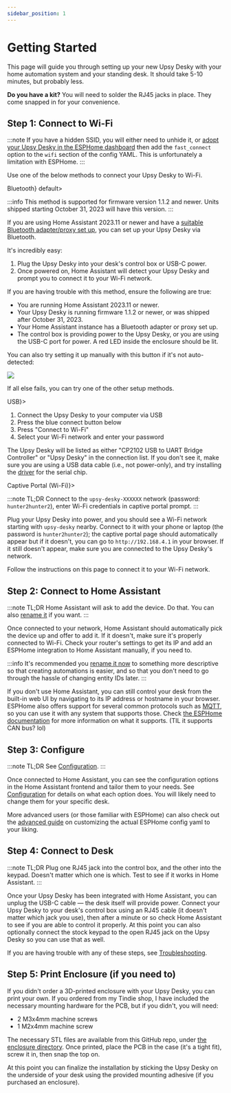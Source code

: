 ```yaml
---
sidebar_position: 1
---
```


# Getting Started

This page will guide you through setting up your new Upsy Desky with your home automation system and your standing desk. It should take 5-10 minutes, but probably less.

**Do you have a kit?** You will need to solder the RJ45 jacks in place. They come snapped in for your convenience.

## Step 1: Connect to Wi-Fi

:::note
If you have a hidden SSID, you will either need to unhide it, or [adopt your Upsy Desky in the ESPHome dashboard](./advanced/customization/index.md) then add the `fast_connect` option to the `wifi` section of the config YAML. This is unfortunately a limitation with ESPHome.
:::

Use one of the below methods to connect your Upsy Desky to Wi-Fi.


<Tabs>
  <TabItem value="ble" label={<><icon icon={faBluetooth} size="lg"/> Bluetooth</>} default>

:::info
This method is supported for firmware version 1.1.2 and newer. Units shipped starting October 31, 2023 will have this version.
:::

If you are using Home Assistant 2023.11 or newer and have a [suitable Bluetooth adapter/proxy set up](https://www.home-assistant.io/integrations/bluetooth/), you can set up your Upsy Desky via Bluetooth.

It's incredibly easy:

1. Plug the Upsy Desky into your desk's control box or USB-C power.
2. Once powered on, Home Assistant will detect your Upsy Desky and prompt you to connect it to your Wi-Fi network.

If you are having trouble with this method, ensure the following are true:

- You are running Home Assistant 2023.11 or newer.
- Your Upsy Desky is running firmware 1.1.2 or newer, or was shipped after October 31, 2023.
- Your Home Assistant instance has a Bluetooth adapter or proxy set up.
- The control box is providing power to the Upsy Desky, or you are using the USB-C port for power. A red LED inside the enclosure should be lit.

You can also try setting it up manually with this button if it's not auto-detected:

[![](https://my.home-assistant.io/badges/config_flow_start.svg)](https://my.home-assistant.io/redirect/config_flow_start/?domain=improv_ble)

If all else fails, you can try one of the other setup methods.

  </TabItem>
  <TabItem value="usb" label={<><icon icon={faUsb} size="lg"/> USB</>}>

1. Connect the Upsy Desky to your computer via USB
2. Press the blue connect button below
3. Press "Connect to Wi-Fi"
4. Select your Wi-Fi network and enter your password

The Upsy Desky will be listed as either "CP2102 USB to UART Bridge Controller" or "Upsy Desky" in the connection list. If you don't see it, make sure you are using a USB data cable (i.e., not power-only), and try installing the [driver](https://www.silabs.com/developers/usb-to-uart-bridge-vcp-drivers?tab=downloads) for the serial chip.

<EspInstallButton
  unsupportedMessage="Provisioning via USB only works in browsers which support Web Serial, such as Chrome or Edge. Please provision your Upsy Desky via Bluetooth or Wi-Fi instead." />

  </TabItem>
  <TabItem value="captive-portal" label={<><icon icon={faWifi} size="md"/> Captive Portal (Wi-Fi)</>}>

:::note TL;DR
Connect to the `upsy-desky-XXXXXX` network (password: `hunter2hunter2`), enter Wi-Fi credentials in captive portal prompt.
:::

Plug your Upsy Desky into power, and you should see a Wi-Fi network starting with `upsy-desky` nearby. Connect to it with your phone or laptop (the password is `hunter2hunter2`); the captive portal page should automatically appear but if it doesn't, you can go to `http://192.168.4.1` in your browser. If it still doesn't appear, make sure you are connected to the Upsy Desky's network.

Follow the instructions on this page to connect it to your Wi-Fi network.

  </TabItem>
</Tabs>

## Step 2: Connect to Home Assistant

:::note TL;DR
Home Assistant will ask to add the device. Do that. You can also [rename it](./configuration/renaming/index.md) if you want.
:::

Once connected to your network, Home Assistant should automatically pick the device up and offer to add it. If it doesn't, make sure it's properly connected to Wi-Fi. Check your router's settings to get its IP and add an ESPHome integration to Home Assistant manually, if you need to.

:::info
It's recommended you [rename it now](./configuration/renaming/index.md) to something more descriptive so that creating automations is easier, and so that you don't need to go through the hassle of changing entity IDs later.
:::

If you don't use Home Assistant, you can still control your desk from the built-in web UI by navigating to its IP address or hostname in your browser. ESPHome also offers support for several common protocols such as [MQTT](https://esphome.io/components/mqtt.html), so you can use it with any system that supports those. Check [the ESPHome documentation](https://esphome.io/#core-components) for more information on what it supports. (TIL it supports CAN bus? lol)

## Step 3: Configure

:::note TL;DR
See [Configuration](./configuration/index.md).
:::

Once connected to Home Assistant, you can see the configuration options in the Home Assistant frontend and tailor them to your needs. See [Configuration](./configuration/index.md) for details on what each option does. You will likely need to change them for your specific desk.

More advanced users (or those familiar with ESPHome) can also check out the [advanced guide](./advanced/customization/index.md) on customizing the actual ESPHome config yaml to your liking.

## Step 4: Connect to Desk

:::note TL;DR
Plug one RJ45 jack into the control box, and the other into the keypad. Doesn't matter which one is which. Test to see if it works in Home Assistant.
:::

Once your Upsy Desky has been integrated with Home Assistant, you can unplug the USB-C cable — the desk itself will provide power. Connect your Upsy Desky to your desk's control box using an RJ45 cable (it doesn't matter which jack you use), then after a minute or so check Home Assistant to see if you are able to control it properly. At this point you can also optionally connect the stock keypad to the open RJ45 jack on the Upsy Desky so you can use that as well.

If you are having trouble with any of these steps, see [Troubleshooting](./troubleshooting.mdx).

## Step 5: Print Enclosure (if you need to)

If you didn't order a 3D-printed enclosure with your Upsy Desky, you can print your own. If you ordered from my Tindie shop, I have included the necessary mounting hardware for the PCB, but if you didn't, you will need:

- 2 M3x4mm machine screws
- 1 M2x4mm machine screw

The necessary STL files are available from this GitHub repo, under [the enclosure directory](https://github.com/tjhorner/upsy-desky/tree/master/enclosure). Once printed, place the PCB in the case (it's a tight fit), screw it in, then snap the top on.

At this point you can finalize the installation by sticking the Upsy Desky on the underside of your desk using the provided mounting adhesive (if you purchased an enclosure).